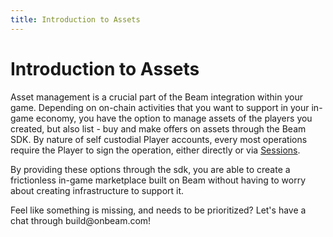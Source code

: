 ```yaml
---
title: Introduction to Assets
---
```



# Introduction to Assets

Asset management is a crucial part of the Beam integration within your game. Depending on on-chain activities that you want to support in your in-game economy, you have the option to manage assets of the players you created, but also list - buy and make offers on assets through the Beam SDK. By nature of self custodial Player accounts, every most operations require the Player to sign the operation, either directly or via [Sessions](/service/sessions/introduction).

By providing these options through the sdk, you are able to create a frictionless in-game marketplace built on Beam without having to worry about creating infrastructure to support it.

<Callout emoji="🛠️">
  Feel like something is missing, and needs to be prioritized? Let's have a chat through build@onbeam.com!
</Callout>
